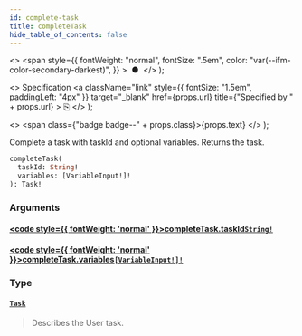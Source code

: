 ```yaml
---
id: complete-task
title: completeTask
hide_table_of_contents: false
---
```


  <>
    <span
      style={{
        fontWeight: "normal",
        fontSize: ".5em",
        color: "var(--ifm-color-secondary-darkest)",
      }}
    >
      &nbsp;●&nbsp;
    </span>
  </>
);

  <>
    Specification
    <a
      className="link"
      style={{ fontSize: "1.5em", paddingLeft: "4px" }}
      target="_blank"
      href={props.url}
      title={"Specified by " + props.url}
    >
      ⎘
    </a>
  </>
);

  <>
    <span class={"badge badge--" + props.class}>{props.text}</span>
  </>
);

Complete a task with taskId and optional variables. Returns the task.

```graphql
completeTask(
  taskId: String!
  variables: [VariableInput!]!
): Task!
```

### Arguments

#### [<code style={{ fontWeight: 'normal' }}>completeTask.<b>taskId</b></code>](#)<Bullet />[`String!`](/docs/apis-tools/tasklist-api/scalars/string) <Badge class="secondary" text="non-null"/> <Badge class="secondary" text="scalar"/>

>

#### [<code style={{ fontWeight: 'normal' }}>completeTask.<b>variables</b></code>](#)<Bullet />[`[VariableInput!]!`](/docs/apis-tools/tasklist-api/inputs/variable-input) <Badge class="secondary" text="non-null"/> <Badge class="secondary" text="input"/>

>

### Type

#### [`Task`](/docs/apis-tools/tasklist-api/objects/task) <Badge class="secondary" text="object"/>

> Describes the User task.
